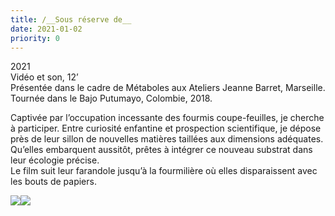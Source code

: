 ```yaml
---
title: /__Sous réserve de__
date: 2021-01-02
priority: 0
---
```

2021\
Vidéo et son, 12’\
Présentée dans le cadre de Métaboles aux Ateliers Jeanne Barret, Marseille. Tournée dans le Bajo Putumayo, Colombie, 2018.

Captivée par l’occupation incessante des fourmis coupe-feuilles, je cherche à participer. Entre curiosité enfantine et prospection scientifique, je dépose près de leur sillon de nouvelles matières taillées aux dimensions adéquates. Qu’elles embarquent aussitôt, prêtes à intégrer ce nouveau substrat dans leur écologie précise.\
Le film suit leur farandole jusqu’à la fourmilière où elles disparaissent avec les bouts de papiers.

![](src/assets/images/projects/sous-reserve-de/_1_fourmiz-v3.jpg)![](src/assets/images/projects/sous-reserve-de/_2_fourmis_capturevideo_v2.jpg)



<VimeoEmbed videoId={629431569} />
